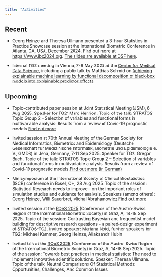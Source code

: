 ```yaml
---
title: "Activities"
---
```



## Recent

* Georg Heinze and Theresa Ullmann presented a 3-hour Statistics in Practice Showcase session at the International Biometric Conference in Atlanta, GA, USA, December 2024. Find out more at [https://www.ibc2024.org](https://www.ibc2024.org/events/showcase). [The slides are available at OSF here](https://osf.io/a5gtk/).

* Internal TG2 meeting in Vienna, 7-9 May 2025 at the [Center for Medical Data Science](https://data-science.meduniwien.ac.at), including a public talk by Matthias Schmid on [Achieving explainable machine learning by functional decomposition of black-box models into explainable predictor effects](https://viennabiometrics.github.io/abstracts/20250805_WBS_Schmid.pdf)

## Upcoming

* Topic-contributed paper session at Joint Statistical Meeting (JSM), 6 Aug 2025. Speaker for TG2: Marc Henrion. Topic of the talk: STRATOS Topic Group 2 – Selection of variables and functional forms in multivariable analysis: Results from a review of Covid-19 prognostic models.[Find out more](https://ww2.amstat.org/meetings/jsm/2025/)

* Invited session at 70th Annual Meeting of the German Society for Medical Informatics, Biometrics and Epidemiology (Deutsche Gesellschaft für Medizinische Informatik, Biometrie und Epidemiologie e. V., GMDS) in Jena, Germany, 7-11 Sep 2025. Speaker for TG2: Gregor Buch. Topic of the talk: STRATOS Topic Group 2 – Selection of variables and functional forms in multivariable analysis: Results from a review of Covid-19 prognostic models.[Find out more (in German)](https://gmds2025.de/)

* Minisymposium at the International Society of Clinical Biostatistics (ISCB) conference in Basel, CH, 28 Aug 2025. Topic of the session: Statistical Research needs to improve – on the important roles of simulation studies and guidance for analysis. Speakers (among others): Georg Heinze, Willi Sauerbrei, Michal Abrahamowicz [Find out more](https://iscb2025.info/mini-symposia.html#mini-symposium-3-statistical-research-needs-to-improve-on-the-important-roles-of-simulation-studies-and-guidance-for-analysis)

* Invited session at the [ROeS 2025](https://roes2025.at/index.html) (Conference of the Austro-Swiss Region of the International Biometric Society) in Graz, A, 14-18 Sep 2025. Topic of the session: Contrasting Bayesian and frequentist model building for descriptive research questions - a paired-design experiment of STRATOS-TG2. Invited speaker: Mariana Nold, further speakers for TG2: Michael Kammer, Georg Heinze, Aliaksandr Hubin

* Invited talk at the [ROeS 2025](https://roes2025.at/index.html) (Conference of the Austro-Swiss Region of the International Biometric Society) in Graz, A, 14-18 Sep 2025. Topic of the session: Towards best practices in medical statistics: The need to implement innovative scientific solutions. Speaker: Theresa Ullmann. Topic of the talk: Neutral Comparisons Of Statistical Methods: Opportunities, Challenges, And Common Issues




